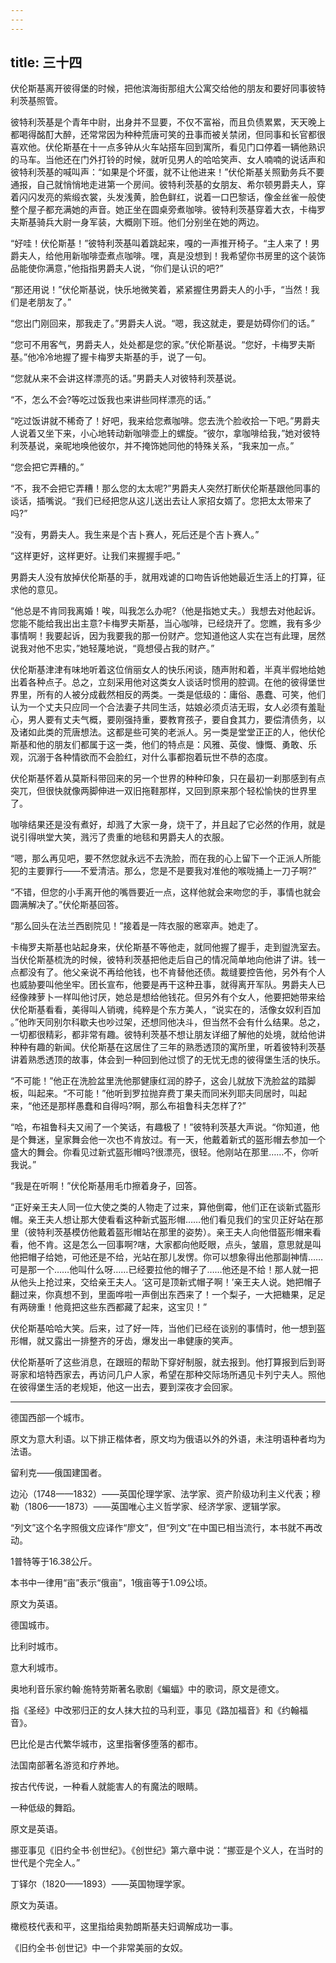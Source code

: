 ```yaml
---
---
---
```

title: 三十四
---




伏伦斯基离开彼得堡的时候，把他滨海街那组大公寓交给他的朋友和要好同事彼特利茨基照管。

彼特利茨基是个青年中尉，出身并不显要，不仅不富裕，而且负债累累，天天晚上都喝得酩酊大醉，还常常因为种种荒唐可笑的丑事而被关禁闭，但同事和长官都很喜欢他。伏伦斯基在十一点多钟从火车站搭车回到寓所，看见门口停着一辆他熟识的马车。当他还在门外打铃的时候，就听见男人的哈哈笑声、女人喃喃的说话声和彼特利茨基的喊叫声：“如果是个坏蛋，就不让他进来！”伏伦斯基关照勤务兵不要通报，自己就悄悄地走进第一个房间。彼特利茨基的女朋友、希尔顿男爵夫人，穿着闪闪发亮的紫缎衣裳，头发浅黄，脸色鲜红，说着一口巴黎话，像金丝雀一般使整个屋子都充满她的声音。她正坐在圆桌旁煮咖啡。彼特利茨基穿着大衣，卡梅罗夫斯基骑兵大尉一身军装，大概刚下班。他们分别坐在她的两边。

“好哇！伏伦斯基！”彼特利茨基叫着跳起来，嘎的一声推开椅子。“主人来了！男爵夫人，给他用新咖啡壶煮点咖啡。嘿，真是没想到！我希望你书房里的这个装饰品能使你满意，”他指指男爵夫人说，“你们是认识的吧?”

“那还用说！”伏伦斯基说，快乐地微笑着，紧紧握住男爵夫人的小手，“当然！我们是老朋友了。”

“您出门刚回来，那我走了。”男爵夫人说。“嗯，我这就走，要是妨碍你们的话。”

“您可不用客气，男爵夫人，处处都是您的家。”伏伦斯基说。“您好，卡梅罗夫斯基。”他冷冷地握了握卡梅罗夫斯基的手，说了一句。

“您就从来不会讲这样漂亮的话。”男爵夫人对彼特利茨基说。

“不，怎么不会?等吃过饭我也来讲些同样漂亮的话。”

“吃过饭讲就不稀奇了！好吧，我来给您煮咖啡。您去洗个脸收拾一下吧。”男爵夫人说着又坐下来，小心地转动新咖啡壶上的螺旋。“彼尔，拿咖啡给我，”她对彼特利茨基说，亲昵地唤他彼尔，并不掩饰她同他的特殊关系，“我来加一点。”

“您会把它弄糟的。”

“不，我不会把它弄糟！那么您的太太呢?”男爵夫人突然打断伏伦斯基跟他同事的谈话，插嘴说。“我们已经把您从这儿送出去让人家招女婿了。您把太太带来了吗?”

“没有，男爵夫人。我生来是个吉卜赛人，死后还是个吉卜赛人。”

“这样更好，这样更好。让我们来握握手吧。”

男爵夫人没有放掉伏伦斯基的手，就用戏谑的口吻告诉他她最近生活上的打算，征求他的意见。

“他总是不肯同我离婚！唉，叫我怎么办呢?（他是指她丈夫。）我想去对他起诉。您能不能给我出出主意?卡梅罗夫斯基，当心咖啡，已经烧开了。您瞧，我有多少事情啊！我要起诉，因为我要我的那一份财产。您知道他这人实在岂有此理，居然说我对他不忠实，”她轻蔑地说，“竟想侵占我的财产。”

伏伦斯基津津有味地听着这位俏丽女人的快乐闲谈，随声附和着，半真半假地给她出着各种点子。总之，立刻采用他对这类女人谈话时惯用的腔调。在他的彼得堡世界里，所有的人被分成截然相反的两类。一类是低级的：庸俗、愚蠢、可笑，他们认为一个丈夫只应同一个合法妻子共同生活，姑娘必须贞洁无瑕，女人必须有羞耻心，男人要有丈夫气概，要刚强持重，要教育孩子，要自食其力，要偿清债务，以及诸如此类的荒唐想法。这都是些可笑的老派人。另一类是堂堂正正的人，他伏伦斯基和他的朋友们都属于这一类，他们的特点是：风雅、英俊、慷慨、勇敢、乐观，沉溺于各种情欲而不会脸红，对什么事都抱着玩世不恭的态度。

伏伦斯基怀着从莫斯科带回来的另一个世界的种种印象，只在最初一刹那感到有点突兀，但很快就像两脚伸进一双旧拖鞋那样，又回到原来那个轻松愉快的世界里了。

咖啡结果还是没有煮好，却溅了大家一身，烧干了，并且起了它必然的作用，就是说引得哄堂大笑，溅污了贵重的地毯和男爵夫人的衣服。

“嗯，那么再见吧，要不然您就永远不去洗脸，而在我的心上留下一个正派人所能犯的主要罪行——不爱清洁。那么，您是不是要我对准他的喉咙捅上一刀子啊?”

“不错，但您的小手离开他的嘴唇要近一点，这样他就会来吻您的手，事情也就会圆满解决了。”伏伦斯基回答。

“那么回头在法兰西剧院见！”接着是一阵衣服的窸窣声。她走了。

卡梅罗夫斯基也站起身来，伏伦斯基不等他走，就同他握了握手，走到盥洗室去。当伏伦斯基梳洗的时候，彼特利茨基把他走后自己的情况简单地向他讲了讲。钱一点都没有了。他父亲说不再给他钱，也不肯替他还债。裁缝要控告他，另外有个人也威胁要叫他坐牢。团长宣布，他要是再干这种丑事，就得离开军队。男爵夫人已经像辣萝卜一样叫他讨厌，她总是想给他钱花。但另外有个女人，他要把她带来给伏伦斯基看看，美得叫人销魂，纯粹是个东方美人，“说实在的，活像女奴利百加 。”他昨天同别尔科歇夫也吵过架，还想同他决斗，但当然不会有什么结果。总之，一切都很精彩，都非常有趣。彼特利茨基不想让朋友详细了解他的处境，就给他讲种种有趣的新闻。伏伦斯基在这居住了三年的熟悉透顶的寓所里，听着彼特利茨基讲着熟悉透顶的故事，体会到一种回到他过惯了的无忧无虑的彼得堡生活的快乐。

“不可能！”他正在洗脸盆里洗他那健康红润的脖子，这会儿就放下洗脸盆的踏脚板，叫起来。“不可能！”他听到罗拉抛弃费丁果夫而同米列耶夫同居时，叫起来，“他还是那样愚蠢和自得吗?啊，那么布祖鲁科夫怎样了?”

“哈，布祖鲁科夫又闹了一个笑话，有趣极了！”彼特利茨基大声说。“你知道，他是个舞迷，皇家舞会他一次也不肯放过。有一天，他戴着新式的盔形帽去参加一个盛大的舞会。你看见过新式盔形帽吗?很漂亮，很轻。他刚站在那里……不，你听我说。”

“我是在听啊！”伏伦斯基用毛巾擦着身子，回答。

“正好亲王夫人同一位大使之类的人物走了过来，算他倒霉，他们正在谈新式盔形帽。亲王夫人想让那大使看看这种新式盔形帽……他们看见我们的宝贝正好站在那里（彼特利茨基模仿他戴着盔形帽站在那里的姿势）。亲王夫人向他借盔形帽来看看，他不肯。这是怎么一回事啊?嗐，大家都向他眨眼，点头，皱眉，意思就是叫他把帽子给她，可他还是不给，光站在那儿发愣。你可以想象得出他那副神情……可是那一个……他叫什么呀……已经要拉他的帽子了……他还是不给！那人就一把从他头上抢过来，交给亲王夫人。‘这可是顶新式帽子啊！’亲王夫人说。她把帽子翻过来，你真想不到，里面哗啦一声倒出东西来了！一个梨子，一大把糖果，足足有两磅重！他竟把这些东西都藏了起来，这宝贝！”

伏伦斯基哈哈大笑。后来，过了好一阵，当他们已经在谈别的事情时，他一想到盔形帽，就又露出一排整齐的牙齿，爆发出一串健康的笑声。

伏伦斯基听了这些消息，在跟班的帮助下穿好制服，就去报到。他打算报到后到哥哥家和培特西家去，再访问几户人家，希望在那种交际场所遇见卡列宁夫人。照他在彼得堡生活的老规矩，他这一出去，要到深夜才会回家。



* * *





德国西部一个城市。



原文为意大利语。以下排正楷体者，原文均为俄语以外的外语，未注明语种者均为法语。



留利克——俄国建国者。



边沁（1748——1832）——英国伦理学家、法学家、资产阶级功利主义代表；穆勒（1806——1873）——英国唯心主义哲学家、经济学家、逻辑学家。



“列文”这个名字照俄文应译作“廖文”，但“列文”在中国已相当流行，本书就不再改动。



1普特等于16.38公斤。



本书中一律用“亩”表示“俄亩”，1俄亩等于1.09公顷。



原文为英语。



德国城市。



比利时城市。



意大利城市。



奥地利音乐家约翰·施特劳斯著名歌剧《蝙蝠》中的歌词，原文是德文。



指《圣经》中改邪归正的女人抹大拉的马利亚，事见《路加福音》和《约翰福音》。



巴比伦是古代繁华城市，这里指奢侈堕落的都市。



法国南部著名游览和疗养地。



按古代传说，一种看人就能害人的有魔法的眼睛。



一种低级的舞蹈。



原文是英语。



挪亚事见《旧约全书·创世纪》。《创世纪》第六章中说：“挪亚是个义人，在当时的世代是个完全人。”



丁铎尔（1820——1893）——英国物理学家。



原文为英语。



橄榄枝代表和平，这里指给奥勃朗斯基夫妇调解成功一事。



《旧约全书·创世记》中一个非常美丽的女奴。